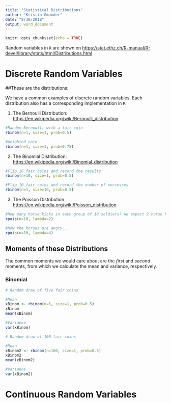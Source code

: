 ```yaml
---
title: "Statistical Distributions"
author: "Kristin Gmunder"
date: "8/30/2018"
output: word_document
---
```


```r
knitr::opts_chunk$set(echo = TRUE)
```
Random variables in `R` are shown on <https://stat.ethz.ch/R-manual/R-devel/library/stats/html/Distributions.html>

# Discrete Random Variables

##These are the distributions:

We have a common examples of discrete random variables.  Each distribution also has a corresponding implementation in `R`.

1. The Bernoulli Distribution: <https://en.wikipedia.org/wiki/Bernoulli_distribution>
```R
#Random Bernoulli with a fair coin
rbinom(n=1, size=1, prob=0.5)

#Weighted coin
rbinom(n=1, size=1, prob=0.75)
```
2. The Binomial Distribution:
<https://en.wikipedia.org/wiki/Binomial_distribution>
```R
#Flip 10 fair coins and record the results
rbinom(n=10, size=1, prob=0.5)

#Flip 10 fair coins and record the number of successes
rbinom(n=1, size=10, prob=0.5)

```

3. The Poisson Distribution:
<https://en.wikipedia.org/wiki/Poisson_distribution>
```R
#How many horse kicks in each group of 10 soldiers? We expect 2 horse kicks
rpois(n=10, lambda=2)

#Now the horses are angry...
rpois(n=10, lambda=4)
```
## Moments of these Distributions
The common moments we would care about are the *first* and *second* moments, from which we calculate the mean and variance, respectively.

### Binomial
```r
# Random draw of five fair coins

#Mean
xBinom <- rbinom(n=5, size=1, prob=0.5)
xBinom
mean(xBinom)

#Variance
var(xBinom)

# Random draw of 100 fair coins

#Mean
xBinom2 <- rbinom(n=100, size=1, prob=0.5)
xBinom2
mean(xBinom2)

#Variance
var(xBinom2)

```


# Continuous Random Variables
